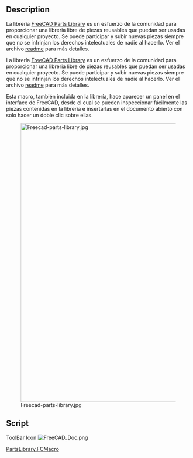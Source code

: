 <languages/>
{{Macro/es
|Name=Parts Library
|Name/es=Parts Library
|Icon=FreeCAD Doc.png
|Description=Inicia el navegador de la biblioteca de piezas FreeCAD
|Author=yorik
|Version=01.00|Date=2014-03-25
|FCVersion=All
|Download=[https://www.freecadweb.org/wiki/images/9/9d/FreeCAD_Doc.png ToolBar Icon]
}}

<span id="Description"></span>
==Description==
La librería [http://github.com/yorikvanhavre/FreeCAD-library FreeCAD Parts Library] es un esfuerzo de la comunidad para proporcionar una libreria libre de piezas reusables que puedan ser usadas en cualquier proyecto. Se puede participar y subir nuevas piezas siempre que no se infrinjan  los derechos intelectuales de nadie al hacerlo. Ver el archivo [http://github.com/yorikvanhavre/FreeCAD-library readme] para más detalles.

La librería [http://github.com/yorikvanhavre/FreeCAD-library FreeCAD Parts Library] es un esfuerzo de la comunidad para proporcionar una libreria libre de piezas reusables que puedan ser usadas en cualquier proyecto. Se puede participar y subir nuevas piezas siempre que no se infrinjan  los derechos intelectuales de nadie al hacerlo. Ver el archivo [http://github.com/yorikvanhavre/FreeCAD-library readme] para más detalles.

{{Codeextralink|https://raw.githubusercontent.com/FreeCAD/FreeCAD-library/master/PartsLibrary.FCMacro}}

Esta macro, también incluida en la librería, hace aparecer un panel en el interface de FreeCAD, desde el cual se pueden inspeccionar fácilmente las piezas contenidas en la librería e insertarlas en el documento abierto con solo hacer un doble clic sobre ellas.

[[Image:Freecad-parts-library.jpg|760px]]

==Script==

ToolBar Icon [[Image:FreeCAD_Doc.png]]

[http://github.com/yorikvanhavre/FreeCAD-library/blob/master/PartsLibrary.FCMacro PartsLibrary.FCMacro]